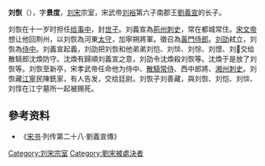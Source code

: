 {{otheruses|other=其他叫'''劉恢'''的人物|劉恢}}
'''刘恢'''（{{bd|？||454年||catIdx=L}}），字'''景度'''，[[刘宋|刘宋]]宗室，宋武帝[[刘裕|刘裕]]第六子南郡王[[劉義宣|劉義宣]]的长子。

刘恢在十一岁时担任[[给事中|给事中]]，封[[世子|世子]]。刘義宣為[[荊州|荊州]][[刺史|刺史]]，常在都城常住。[[宋文帝|宋文帝]]想让他回荆州，以刘恢為河東[[太守|太守]]，加寧朔將軍。徵召為[[黃門侍郎|黃門侍郎]]。[[刘劭_(刘宋)|刘劭]]弒立，刘恢為[[侍中|侍中]]。刘義宣起義，刘劭把刘恢和他弟弟刘恺、刘惔、刘悰、刘憬、刘𢚝交给散騎郎沈煥防守。沈煥有歸順刘義宣之意，刘劭令沈煥殺刘恢等。沈煥于是放了刘恢等。刘恢至新亭，宋孝武帝任命他为侍中、[[散騎常侍|散騎常侍]]、西中郎將、[[湘州|湘州]][[刺史|刺史]]。刘恢藏[[江寧|江寧]]民陳銑家，有人告发，交给廷尉。刘恢子刘善藏，與刘恢、刘恺、刘惔、刘惇在江宁墓所一起被赐死。

==參考资料==
*《[[宋书|宋书]]·列传第二十八·劉義宣傳》

[[Category:刘宋宗室|Category:刘宋宗室]]
[[Category:劉宋被處決者|Category:劉宋被處決者]]